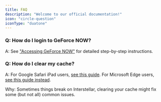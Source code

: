 ```yaml
---
title: FAQ
description: "Welcome to our official documentation!"
icon: "circle-question"
iconType: "duatone"
---
```


### Q: How do I login to GeForce NOW?
A: See ["Accessing GeForce NOW"](/geforcenow) for detailed step-by-step instructions.

### Q: How do I clear my cache?
A: For Google Safari iPad users, [see this guide](https://support.apple.com/en-ca/105082). For Microsoft Edge users, [see this guide instead](https://www.microsoft.com/en-us/edge/learning-center/how-to-manage-and-clear-your-cache-and-cookies).

Why: Sometimes things break on Interstellar, clearing your cache might fix some (but not all) common issues. 
